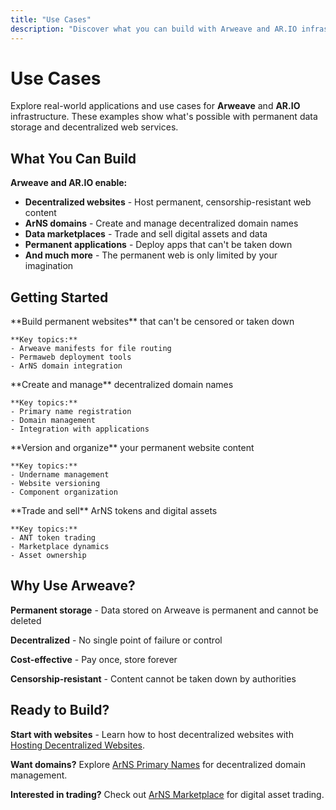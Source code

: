 ```yaml
---
title: "Use Cases"
description: "Discover what you can build with Arweave and AR.IO infrastructure"
---
```


# Use Cases

Explore real-world applications and use cases for **Arweave** and **AR.IO** infrastructure. These examples show what's possible with permanent data storage and decentralized web services.

## What You Can Build

**Arweave and AR.IO enable:**

- **Decentralized websites** - Host permanent, censorship-resistant web content
- **ArNS domains** - Create and manage decentralized domain names
- **Data marketplaces** - Trade and sell digital assets and data
- **Permanent applications** - Deploy apps that can't be taken down
- **And much more** - The permanent web is only limited by your imagination

## Getting Started

<Cards>
  <Card href="/use-cases/hosting-decentralized-websites" title="Hosting Decentralized Websites">
    **Build permanent websites** that can't be censored or taken down

    **Key topics:**
    - Arweave manifests for file routing
    - Permaweb deployment tools
    - ArNS domain integration

  </Card>

  <Card href="/use-cases/arns-primary-names" title="ArNS Primary Names">
    **Create and manage** decentralized domain names

    **Key topics:**
    - Primary name registration
    - Domain management
    - Integration with applications

  </Card>

  <Card href="/use-cases/arns-undernames-versioning" title="ArNS Undernames for Versioning">
    **Version and organize** your permanent website content

    **Key topics:**
    - Undername management
    - Website versioning
    - Component organization

  </Card>

  <Card href="/use-cases/arns-marketplace" title="ArNS Marketplace">
    **Trade and sell** ArNS tokens and digital assets

    **Key topics:**
    - ANT token trading
    - Marketplace dynamics
    - Asset ownership

  </Card>
</Cards>

## Why Use Arweave?

**Permanent storage** - Data stored on Arweave is permanent and cannot be deleted

**Decentralized** - No single point of failure or control

**Cost-effective** - Pay once, store forever

**Censorship-resistant** - Content cannot be taken down by authorities

## Ready to Build?

**Start with websites** - Learn how to host decentralized websites with [Hosting Decentralized Websites](/use-cases/hosting-decentralized-websites).

**Want domains?** Explore [ArNS Primary Names](/use-cases/arns-primary-names) for decentralized domain management.

**Interested in trading?** Check out [ArNS Marketplace](/use-cases/arns-marketplace) for digital asset trading.
